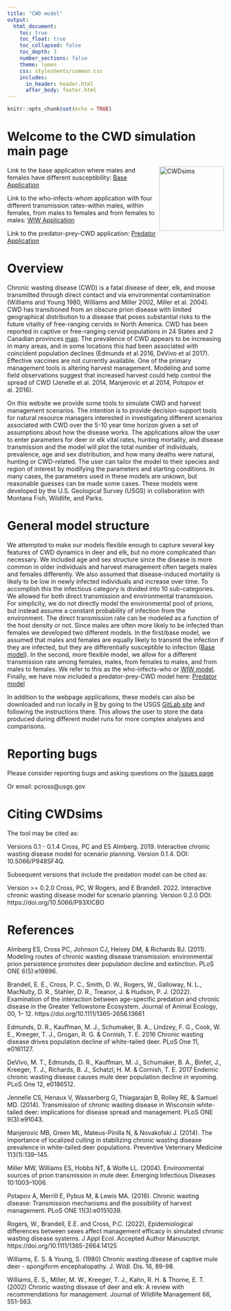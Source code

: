 ```yaml
---
title: "CWD model"
output:
  html_document: 
    toc: true
    toc_float: true
    toc_collapsed: false
    toc_depth: 3
    number_sections: false
    theme: lumen
    css: stylesheets/common.css
    includes: 
      in_header: header.html
      after_body: footer.html
---
```


```r
knitr::opts_chunk$set(echo = TRUE)
```

# Welcome to the CWD simulation main page 

<img src="figures/logo.png" alt="CWDsims" height="150px" align="right" />

Link to the base application where males and females have different susceptibility: [Base Application](https://rconnect.usgs.gov/CWD_baseapp/)

Link to the who-infects-whom application with four different transmission rates--within males, within females, from males to females and from females to males: [WIW Application](https://rconnect.usgs.gov/CWD_wiwapp/)

Link to the predator-prey-CWD application: [Predator Application](https://rconnect.usgs.gov/CWD_predapp/)

# Overview

Chronic wasting disease (CWD) is a fatal disease of deer, elk, and moose transmitted through direct contact and via environmental contamination (Williams and Young 1980, Williams and Miller 2002, Miller et al. 2004). CWD has transitioned from an obscure prion disease with limited geographical distribution to a disease that poses substantial risks to the future vitality of free-ranging cervids in North America. CWD has been reported in captive or free-ranging cervid populations in 24 States and 2 Canadian provinces [map](https://www.usgs.gov/media/images/distribution-chronic-wasting-disease-north-america-0). The prevalence of CWD appears to be increasing in many areas, and in some locations this had been associated with coincident population declines (Edmunds et al 2016, DeVivo et al 2017). Effective vaccines are not currently available. One of the primary management tools is altering harvest management. Modeling and some field observations suggest that increased harvest could help control the spread of CWD (Jenelle et al. 2014, Manjerovic et al 2014, Potopov et al. 2016). 

On this website we provide some tools to simulate CWD and harvest management scenarios. The intention is to provide decision-support tools for natural resource managers interested in investigating different scenarios associated with CWD over the 5-10 year time horizon given a set of assumptions about how the disease works. The applications allow the user to enter parameters for deer or elk vital rates, hunting mortality, and disease transmission and the model will plot the total number of individuals, prevalence, age and sex distribution, and how many deaths were natural, hunting or CWD-related. The user can tailor the model to their species and region of interest by modifying the parameters and starting conditions. In many cases, the parameters used in these models are unkown, but reasonable guesses can be made some cases. These models were developed by the U.S. Geological Survey (USGS) in collaboration with Montana Fish, Wildlife, and Parks. 

# General model structure

We attempted to make our models flexible enough to capture several key features of CWD dynamics in deer and elk, but no more complicated than necessary. We included age and sex structure since the disease is more common in older individuals and harvest management often targets males and females differently. We also assumed that disease-induced mortality is likely to be low in newly infected individuals and increase over time. To accomplish this the infectious category is divided into 10 sub-categories. We allowed for both direct transmission and environmental transmission. For simplicity, we do not directly model the environmental pool of prions, but instead assume a constant probability of infection from the environment. The direct transmission rate can be modeled as a function of the host density or not. Since males are often more likely to be infected than females we developed two different models. In the first/base model, we assumed that males and females are equally likely to transmit the infection if they are infected, but they are differentially susceptible to infection ([Base model](/apps/CWD/base_app)). In the second, more flexible model, we allow for a different transmission rate among females, males, from females to males, and from males to females. We refer to this as the who-infects-who or [WIW model](/apps/CWD/wiw_app). Finally, we have now included a predator-prey-CWD model here: [Predator model](/apps/CWD/pred_app)

In addition to the webpage applications, these models can also be downloaded and run locally in [R](https://cran.r-project.org/) by going to the USGS [GitLab site](https://code.usgs.gov/usgs/norock/cross_p/cwdsims) and following the instructions there. This allows the user to store the data produced during different model runs for more complex analyses and comparisons. 

# Reporting bugs

Please consider reporting bugs and asking questions on the [Issues page](https://code.usgs.gov/usgs/norock/cross_p/cwdsims/issues)  

Or email: pcross@usgs.gov

# Citing CWDsims

The tool may be cited as:

Versions 0.1 - 0.1.4
Cross, PC and ES Almberg. 2019. Interactive chronic wasting disease model for scenario planning. Version 0.1.4. DOI: 10.5066/P948SF4Q. 

Subsequent versions that include the predation model can be cited as: 

Version >= 0.2.0 
Cross, PC, W Rogers, and E Brandell. 2022. Interactive chronic wasting disease model for scenario planning. Version 0.2.0 DOI: https://doi.org/10.5066/P93XICBO

# References

Almberg ES, Cross PC, Johnson CJ, Heisey DM, & Richards BJ. (2011). Modeling routes of chronic wasting disease transmission: environmental prion persistence promotes deer population decline and extinction. PLoS ONE 6(5):e19896.

Brandell, E. E., Cross, P. C., Smith, D. W., Rogers, W., Galloway, N. L., MacNulty, D. R., Stahler, D. R., Treanor, J. & Hudson, P. J. (2022). Examination of the interaction between age-specific predation and chronic disease in the Greater Yellowstone Ecosystem. Journal of Animal Ecology, 00, 1– 12. https://doi.org/10.1111/1365-2656.13661

Edmunds, D. R., Kauffman, M. J., Schumaker, B. A., Lindzey, F. G., Cook, W. E., Kreeger, T. J., Grogan, R. G. & Cornish, T. E. 2016 Chronic wasting disease drives population decline of white-tailed deer. PLoS One 11, e0161127.

DeVivo, M. T., Edmunds, D. R., Kauffman, M. J., Schumaker, B. A., Binfet, J., Kreeger, T. J., Richards, B. J., Schatzl, H. M. & Cornish, T. E. 2017 Endemic chronic wasting disease causes mule deer population decline in wyoming. PLoS One 12, e0186512.

Jennelle CS, Henaux V, Wasserberg G, Thiagarajan B, Rolley RE, & Samuel MD. (2014). Transmission of chronic wasting disease in Wisconsin white-tailed deer: implications for disease spread and management. PLoS ONE 9(3):e91043.

Manjerovic MB, Green ML, Mateus-Pinilla N, & Novakofski J. (2014). The importance of localized culling in stabilizing chronic wasting disease prevalence in white-tailed deer populations. Preventive Veterinary Medicine 113(1):139–145.

Miller MW, Williams ES, Hobbs NT, & Wolfe LL. (2004). Environmental sources of prion transmission in mule deer. Emerging Infectious Diseases 10:1003–1006. 

Potapov A, Merrill E, Pybus M, & Lewis MA. (2016). Chronic wasting disease: Transmission mechanisms and the possibility of harvest management. PLoS ONE 11(3):e0151039.

Rogers, W., Brandell, E.E. and Cross, P.C. (2022), Epidemiological differences between sexes affect management efficacy in simulated chronic wasting disease systems. J Appl Ecol. Accepted Author Manuscript. https://doi.org/10.1111/1365-2664.14125

Williams, E. S. & Young, S. (1980) Chronic wasting disease of captive mule deer - spongiform encephalopathy. J. Wildl. Dis. 16, 89-98.

Williams, E. S., Miller, M. W., Kreeger, T. J., Kahn, R. H. & Thorne, E. T. (2002) Chronic wasting disease of deer and elk: A review with recommendations for management. Journal of Wildlife Management 66, 551-563.
